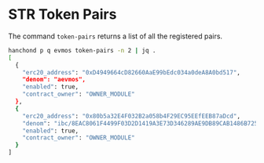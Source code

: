 # STR Token Pairs

The command `token-pairs` returns a list of all the registered pairs.

```sh
hanchond p q evmos token-pairs -n 2 | jq .
[
  {
    "erc20_address": "0xD4949664cD82660AaE99bEdc034a0deA8A0bd517",
    "denom": "aevmos",
    "enabled": true,
    "contract_owner": "OWNER_MODULE"
  },
  {
    "erc20_address": "0x80b5a32E4F032B2a058b4F29EC95EEfEEB87aDcd",
    "denom": "ibc/8EAC8061F4499F03D2D1419A3E73D346289AE9DB89CAB1486B72539572B1915E",
    "enabled": true,
    "contract_owner": "OWNER_MODULE"
  }
]

```
